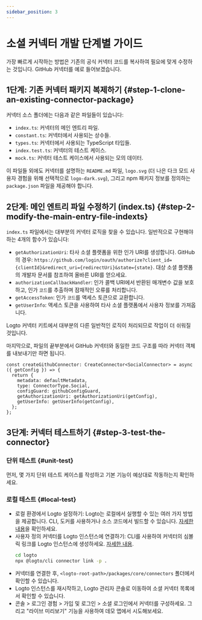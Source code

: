 ```yaml
---
sidebar_position: 3
---
```


# 소셜 커넥터 개발 단계별 가이드

가장 빠르게 시작하는 방법은 기존의 공식 커넥터 코드를 복사하여 필요에 맞게 수정하는 것입니다. GitHub 커넥터를 예로 들어보겠습니다.

## 1단계: 기존 커넥터 패키지 복제하기 \{#step-1-clone-an-existing-connector-package}

커넥터 소스 폴더에는 다음과 같은 파일들이 있습니다:

- `index.ts`: 커넥터의 메인 엔트리 파일.
- `constant.ts`: 커넥터에서 사용되는 상수들.
- `types.ts`: 커넥터에서 사용되는 TypeScript 타입들.
- `index.test.ts`: 커넥터의 테스트 케이스.
- `mock.ts`: 커넥터 테스트 케이스에서 사용되는 모의 데이터.

이 파일들 외에도 커넥터를 설명하는 `README.md` 파일, `logo.svg` (더 나은 다크 모드 사용자 경험을 위해 선택적으로 `logo-dark.svg`), 그리고 npm 패키지 정보를 정의하는 `package.json` 파일을 제공해야 합니다.

## 2단계: 메인 엔트리 파일 수정하기 (index.ts) \{#step-2-modify-the-main-entry-file-indexts}

`index.ts` 파일에서는 대부분의 커넥터 로직을 찾을 수 있습니다. 일반적으로 구현해야 하는 4개의 함수가 있습니다:

- `getAuthorizationUri`: 타사 소셜 플랫폼을 위한 인가 URI를 생성합니다. GitHub의 경우: `https://github.com/login/oauth/authorize?client_id={clientId}&redirect_uri={redirectUri}&state={state}`. 대상 소셜 플랫폼의 개발자 문서를 참조하여 올바른 URI를 얻으세요.
- `authorizationCallbackHandler`: 인가 콜백 URI에서 반환된 매개변수 값을 보호하고, 인가 `코드`를 추출하며 잠재적인 오류를 처리합니다.
- `getAccessToken`: 인가 `코드`를 액세스 토큰으로 교환합니다.
- `getUserInfo`: 액세스 토큰을 사용하여 타사 소셜 플랫폼에서 사용자 정보를 가져옵니다.

Logto 커넥터 키트에서 대부분의 다른 일반적인 로직이 처리되므로 작업이 더 쉬워질 것입니다.

마지막으로, 파일의 끝부분에서 GitHub 커넥터와 동일한 코드 구조를 따라 커넥터 객체를 내보내기만 하면 됩니다.

```tsx
const createGithubConnector: CreateConnector<SocialConnector> = async ({ getConfig }) => {
  return {
    metadata: defaultMetadata,
    type: ConnectorType.Social,
    configGuard: githubConfigGuard,
    getAuthorizationUri: getAuthorizationUri(getConfig),
    getUserInfo: getUserInfo(getConfig),
  };
};
```

## 3단계: 커넥터 테스트하기 \{#step-3-test-the-connector}

### 단위 테스트 \{#unit-test}

먼저, 몇 가지 단위 테스트 케이스를 작성하고 기본 기능이 예상대로 작동하는지 확인하세요.

### 로컬 테스트 \{#local-test}

- 로컬 환경에서 Logto 설정하기: Logto는 로컬에서 실행할 수 있는 여러 가지 방법을 제공합니다. CLI, 도커를 사용하거나 소스 코드에서 빌드할 수 있습니다. [자세한 내용](/logto-oss/using-cli/install-logto/)을 확인하세요.
- 사용자 정의 커넥터를 Logto 인스턴스에 연결하기: CLI를 사용하여 커넥터의 심볼릭 링크를 Logto 인스턴스에 생성하세요. [자세한 내용](/logto-oss/using-cli/manage-connectors/#link-local-connectors).
  ```bash
  cd logto
  npx @logto/cli connector link -p .
  ```
- 커넥터를 연결한 후, `<logto-root-path>/packages/core/connectors` 폴더에서 확인할 수 있습니다.
- Logto 인스턴스를 재시작하고, Logto 관리자 콘솔로 이동하여 소셜 커넥터 목록에서 확인할 수 있습니다.
- <CloudLink to="/sign-in-experience/sign-up-and-sign-in">
    콘솔 > 로그인 경험 > 가입 및 로그인
  </CloudLink>
  > 소셜 로그인에서 커넥터를 구성하세요. 그리고 "라이브 미리보기" 기능을 사용하여 데모 앱에서
  시도해보세요.
